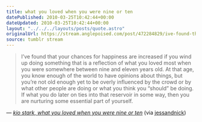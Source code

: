 ```yaml
---
title: what you loved when you were nine or ten
datePublished: 2010-03-25T10:42:44+00:00
dateUpdated: 2010-03-25T10:42:44+00:00
layout: "../../../layouts/posts/quote.astro"
originalUrl: https://stream.anglepoised.com/post/472284829/ive-found-that-your-chances-for-happiness-are
source: tumblr stream
---
```


> I’ve found that your chances for happiness are increased if you wind up doing something that is a reflection of what you loved most when you were somewhere between nine and eleven years old. At that age, you know enough of the world to have opinions about things, but you’re not old enough yet to be overly influenced by the crowd or by what other people are doing or what you think you “should” be doing. If what you do later on ties into that reservoir in some way, then you are nurturing some essential part of yourself.

— <cite>[kio stark, _what you loved when you were nine or ten_](https://fencedlot.wordpress.com/2010/03/24/what-you-loved-when-you-were-nine-or-ten/)</cite> (via <a href="http://tumblr.nickandjess.co.uk/">jessandnick</a>)
